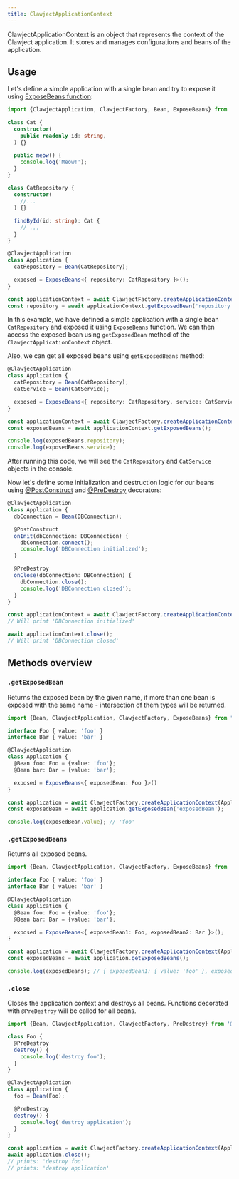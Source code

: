 ```yaml
---
title: ClawjectApplicationContext
---
```


ClawjectApplicationContext is an object that represents the context of the Clawject application.
It stores and manages configurations and beans of the application.

## Usage

Let's define a simple application with a single bean and try to expose it using [ExposeBeans function](/docs/overview/expose-beans.mdx):

```typescript
import {ClawjectApplication, ClawjectFactory, Bean, ExposeBeans} from '@clawject/di';

class Cat {
  constructor(
    public readonly id: string,
  ) {}

  public meow() {
    console.log('Meow!');
  }
}

class CatRepository {
  constructor(
    //...
  ) {}

  findById(id: string): Cat {
    // ...
  }
}

@ClawjectApplication
class Application {
  catRepository = Bean(CatRepository);

  exposed = ExposeBeans<{ repository: CatRepository }>();
}

const applicationContext = await ClawjectFactory.createApplicationContext(Application);
const repository = await applicationContext.getExposedBean('repository');
```

In this example, we have defined a simple application with a single bean `CatRepository` and exposed it using `ExposeBeans` function.
We can then access the exposed bean using `getExposedBean` method of the `ClawjectApplicationContext` object.

Also, we can get all exposed beans using `getExposedBeans` method:

```typescript
@ClawjectApplication
class Application {
  catRepository = Bean(CatRepository);
  catService = Bean(CatService);

  exposed = ExposeBeans<{ repository: CatRepository, service: CatService }>();
}

const applicationContext = await ClawjectFactory.createApplicationContext(Application);
const exposedBeans = await applicationContext.getExposedBeans();

console.log(exposedBeans.repository);
console.log(exposedBeans.service);
```

After running this code, we will see the `CatRepository` and `CatService` objects in the console.

Now let's define some initialization and destruction logic for our beans using
[@PostConstruct](/docs/overview/lifecycle.mdx#postconstruct) and [@PreDestroy](/docs/overview/lifecycle.mdx#predestroy) decorators:

```typescript
@ClawjectApplication
class Application {
  dbConnection = Bean(DBConnection);

  @PostConstruct
  onInit(dbConnection: DBConnection) {
    dbConnection.connect();
    console.log('DBConnection initialized');
  }

  @PreDestroy
  onClose(dbConnection: DBConnection) {
    dbConnection.close();
    console.log('DBConnection closed');
  }
}

const applicationContext = await ClawjectFactory.createApplicationContext(Application);
// Will print 'DBConnection initialized'

await applicationContext.close();
// Will print 'DBConnection closed'
```

## Methods overview

### `.getExposedBean`

Returns the exposed bean by the given name, if more than one bean is exposed with the same name - intersection of them types will be returned.

```typescript
import {Bean, ClawjectApplication, ClawjectFactory, ExposeBeans} from "@clawject/di";

interface Foo { value: 'foo' }
interface Bar { value: 'bar' }

@ClawjectApplication
class Application {
  @Bean foo: Foo = {value: 'foo'};
  @Bean bar: Bar = {value: 'bar'};

  exposed = ExposeBeans<{ exposedBean: Foo }>()
}

const application = await ClawjectFactory.createApplicationContext(Application);
const exposedBean = await application.getExposedBean('exposedBean');

console.log(exposedBean.value); // 'foo'
```


### `.getExposedBeans`

Returns all exposed beans.

```typescript
import {Bean, ClawjectApplication, ClawjectFactory, ExposeBeans} from '@clawject/di';

interface Foo { value: 'foo' }
interface Bar { value: 'bar' }

@ClawjectApplication
class Application {
  @Bean foo: Foo = {value: 'foo'};
  @Bean bar: Bar = {value: 'bar'};

  exposed = ExposeBeans<{ exposedBean1: Foo, exposedBean2: Bar }>();
}

const application = await ClawjectFactory.createApplicationContext(Application);
const exposedBeans = await application.getExposedBeans();

console.log(exposedBeans); // { exposedBean1: { value: 'foo' }, exposedBean2: { value: 'bar' } }
```

### `.close`

Closes the application context and destroys all beans.
Functions decorated with `@PreDestroy` will be called for all beans.

```typescript
import {Bean, ClawjectApplication, ClawjectFactory, PreDestroy} from '@clawject/di';

class Foo {
  @PreDestroy
  destroy() {
    console.log('destroy foo');
  }
}

@ClawjectApplication
class Application {
  foo = Bean(Foo);

  @PreDestroy
  destroy() {
    console.log('destroy application');
  }
}

const application = await ClawjectFactory.createApplicationContext(Application);
await application.close();
// prints: 'destroy foo'
// prints: 'destroy application'
```

